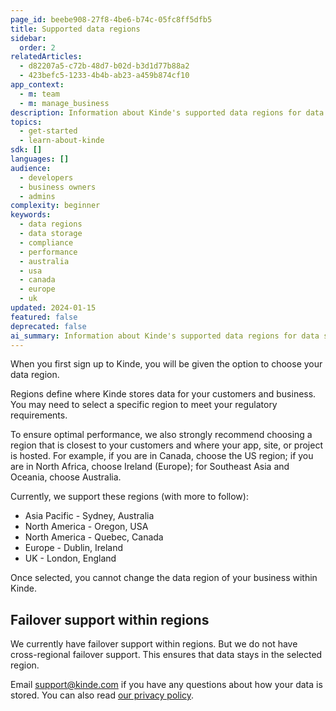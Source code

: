 ```yaml
---
page_id: beebe908-27f8-4be6-b74c-05fc8ff5dfb5
title: Supported data regions
sidebar:
  order: 2
relatedArticles:
  - d82207a5-c72b-48d7-b02d-b3d1d77b88a2
  - 423befc5-1233-4b4b-ab23-a459b874cf10
app_context:
  - m: team
  - m: manage_business
description: Information about Kinde's supported data regions for data storage, compliance requirements, and performance optimization recommendations.
topics:
  - get-started
  - learn-about-kinde
sdk: []
languages: []
audience:
  - developers
  - business owners
  - admins
complexity: beginner
keywords:
  - data regions
  - data storage
  - compliance
  - performance
  - australia
  - usa
  - canada
  - europe
  - uk
updated: 2024-01-15
featured: false
deprecated: false
ai_summary: Information about Kinde's supported data regions for data storage, compliance requirements, and performance optimization recommendations.
---
```


When you first sign up to Kinde, you will be given the option to choose your data region.

Regions define where Kinde stores data for your customers and business. You may need to select a specific region to meet your regulatory requirements.

To ensure optimal performance, we also strongly recommend choosing a region that is closest to your customers and where your app, site, or project is hosted. For example, if you are in Canada, choose the US region; if you are in North Africa, choose Ireland (Europe); for Southeast Asia and Oceania, choose Australia.

Currently, we support these regions (with more to follow):

- Asia Pacific - Sydney, Australia
- North America - Oregon, USA
- North America - Quebec, Canada
- Europe - Dublin, Ireland
- UK - London, England

Once selected, you cannot change the data region of your business within Kinde.

## Failover support within regions

We currently have failover support within regions. But we do not have cross-regional failover support. This ensures that data stays in the selected region.

Email [support@kinde.com](mailto:support@kinde.com) if you have any questions about how your data is stored. You can also read [our privacy policy](/trust-center/privacy-and-compliance/privacy-policy/).
